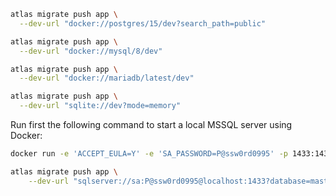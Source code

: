 
<Tabs>
<TabItem value="postgres" label="PostgreSQL">

```bash
atlas migrate push app \
  --dev-url "docker://postgres/15/dev?search_path=public"
```

</TabItem>
<TabItem value="mysql" label="MySQL">

```bash
atlas migrate push app \
  --dev-url "docker://mysql/8/dev"
```

</TabItem>
<TabItem value="maria" label="MariaDB">

```bash
atlas migrate push app \
  --dev-url "docker://mariadb/latest/dev"
```

</TabItem>
<TabItem value="sqlite" label="SQLite">

```bash
atlas migrate push app \
  --dev-url "sqlite://dev?mode=memory"
```

</TabItem>
<TabItem value="sqlserver" label="SQL Server">

Run first the following command to start a local MSSQL server using Docker:

```bash
docker run -e 'ACCEPT_EULA=Y' -e 'SA_PASSWORD=P@ssw0rd0995' -p 1433:1433 -d mcr.microsoft.com/mssql/server:2019-latest
```
```bash
atlas migrate push app \
    --dev-url "sqlserver://sa:P@ssw0rd0995@localhost:1433?database=master"
```

</TabItem>
</Tabs>